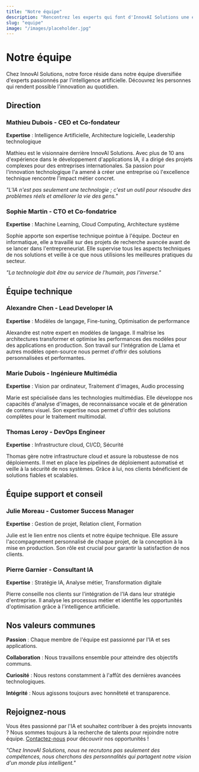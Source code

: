 ```yaml
---
title: "Notre équipe"
description: "Rencontrez les experts qui font d'InnovAI Solutions une entreprise d'exception"
slug: "equipe"
image: "/images/placeholder.jpg"
---
```


# Notre équipe

Chez InnovAI Solutions, notre force réside dans notre équipe diversifiée d'experts passionnés par l'intelligence artificielle. Découvrez les personnes qui rendent possible l'innovation au quotidien.

## Direction

### Mathieu Dubois - CEO et Co-fondateur
**Expertise** : Intelligence Artificielle, Architecture logicielle, Leadership technologique

Mathieu est le visionnaire derrière InnovAI Solutions. Avec plus de 10 ans d'expérience dans le développement d'applications IA, il a dirigé des projets complexes pour des entreprises internationales. Sa passion pour l'innovation technologique l'a amené à créer une entreprise où l'excellence technique rencontre l'impact métier concret.

*"L'IA n'est pas seulement une technologie ; c'est un outil pour résoudre des problèmes réels et améliorer la vie des gens."*

### Sophie Martin - CTO et Co-fondatrice
**Expertise** : Machine Learning, Cloud Computing, Architecture système

Sophie apporte son expertise technique pointue à l'équipe. Docteur en informatique, elle a travaillé sur des projets de recherche avancée avant de se lancer dans l'entrepreneuriat. Elle supervise tous les aspects techniques de nos solutions et veille à ce que nous utilisions les meilleures pratiques du secteur.

*"La technologie doit être au service de l'humain, pas l'inverse."*

## Équipe technique

### Alexandre Chen - Lead Developer IA
**Expertise** : Modèles de langage, Fine-tuning, Optimisation de performance

Alexandre est notre expert en modèles de langage. Il maîtrise les architectures transformer et optimise les performances des modèles pour des applications en production. Son travail sur l'intégration de Llama et autres modèles open-source nous permet d'offrir des solutions personnalisées et performantes.

### Marie Dubois - Ingénieure Multimédia
**Expertise** : Vision par ordinateur, Traitement d'images, Audio processing

Marie est spécialisée dans les technologies multimédias. Elle développe nos capacités d'analyse d'images, de reconnaissance vocale et de génération de contenu visuel. Son expertise nous permet d'offrir des solutions complètes pour le traitement multimodal.

### Thomas Leroy - DevOps Engineer
**Expertise** : Infrastructure cloud, CI/CD, Sécurité

Thomas gère notre infrastructure cloud et assure la robustesse de nos déploiements. Il met en place les pipelines de déploiement automatisé et veille à la sécurité de nos systèmes. Grâce à lui, nos clients bénéficient de solutions fiables et scalables.

## Équipe support et conseil

### Julie Moreau - Customer Success Manager
**Expertise** : Gestion de projet, Relation client, Formation

Julie est le lien entre nos clients et notre équipe technique. Elle assure l'accompagnement personnalisé de chaque projet, de la conception à la mise en production. Son rôle est crucial pour garantir la satisfaction de nos clients.

### Pierre Garnier - Consultant IA
**Expertise** : Stratégie IA, Analyse métier, Transformation digitale

Pierre conseille nos clients sur l'intégration de l'IA dans leur stratégie d'entreprise. Il analyse les processus métier et identifie les opportunités d'optimisation grâce à l'intelligence artificielle.

## Nos valeurs communes

**Passion** : Chaque membre de l'équipe est passionné par l'IA et ses applications.

**Collaboration** : Nous travaillons ensemble pour atteindre des objectifs communs.

**Curiosité** : Nous restons constamment à l'affût des dernières avancées technologiques.

**Intégrité** : Nous agissons toujours avec honnêteté et transparence.

## Rejoignez-nous

Vous êtes passionné par l'IA et souhaitez contribuer à des projets innovants ? Nous sommes toujours à la recherche de talents pour rejoindre notre équipe. [Contactez-nous](/contact) pour découvrir nos opportunités !

*"Chez InnovAI Solutions, nous ne recrutons pas seulement des compétences, nous cherchons des personnalités qui partagent notre vision d'un monde plus intelligent."*